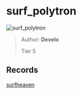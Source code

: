 
# surf_polytron

![surf_polytron](https://raw.githubusercontent.com/Sayt123/SurfMapPics/Maps-and-bonuses/csgo/surf_polytron.jpg)

> Author: **Develo**
>
> Tier 5

## Records

[surfheaven](https://surfheaven.eu/map/surf_polytron)

